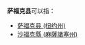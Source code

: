 '''萨福克县'''可以指：
* [[萨福克县_(纽约州)|萨福克县 (纽约州)]]
* [[沙福克縣_(麻薩諸塞州)|沙福克縣 (麻薩諸塞州)]]
{{Disambiguation|S|cat=四字县名消歧义}}